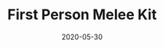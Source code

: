 ---
title: First Person Melee Kit
date: 2020-05-30
category:
  - 3D Art
  - Code
external_link: https://borzi.itch.io/first-person-melee-asset-pack
related_engine: Unity3D
externals_profile:
    name: Moonlight Game Devs
---